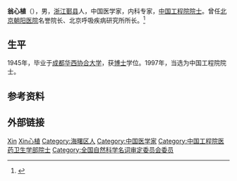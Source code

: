 '''翁心植'''（{{bd|1919年|5月10日|2012年|7月7日|catIdx=Weng翁心植}}），男，[[浙江|浙江]][[鄞县|鄞县]]人，中国医学家，内科专家，[[中国工程院院士|中国工程院院士]]。曾任[[北京朝阳医院|北京朝阳医院]]名誉院长、北京呼吸疾病研究所所长。<ref>{{Cite web|url=https://ysg.ckcest.cn/html/details/2098/index.html|title=翁心植|accessdate=2021-06-24|work=中国工程院院士馆|archive-date=2021-06-24|archive-url=https://web.archive.org/web/20210624205912/https://ysg.ckcest.cn/html/details/2098/index.html|dead-url=no}}</ref>

== 生平 ==
1945年，毕业于[[成都|成都]][[华西协合大学|华西协合大学]]，获[[博士|博士]]学位。1997年，当选为中国工程院院士。

== 参考资料 ==
{{reflist}}

== 外部链接 ==
{{中国工程院医药卫生学部院士}}
{{Navboxes
| title  = 翁心植在[[全国科学技术名词审定委员会|全国科学技术名词审定委员会]]的职务
| list1  =
{{全国自然科学名词审定委员会第一届全国委员会}}
{{全国自然科学名词审定委员会第二届全国委员会}}
{{全国自然科学名词审定委员会第三届全国委员会}}
{{全国科学技术名词审定委员会第四届全国委员会}}
}}

{{Authority control}}

{{DEFAULTSORT:Weng翁心植}}
[[Category:翁姓|Xin]]
[[Category:石塘翁氏|Xin心植]]
[[Category:海曙区人|Category:海曙区人]]
[[Category:中国医学家|Category:中国医学家]]
[[Category:中国工程院医药卫生学部院士|Category:中国工程院医药卫生学部院士]]
[[Category:全国自然科学名词审定委员会委员|Category:全国自然科学名词审定委员会委员]]


{{china-bio-stub}}